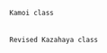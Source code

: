  Kamoi class
 {{ShipBattleCardKai|Kamoi/Kai Bo}}
 
 Revised Kazahaya class
 {{ShipBattleCardKai|Hayasui/Kai}}